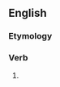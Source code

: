==English==

===Etymology===
{{suffix|en|foretell|eth|nocat=1}}

===Verb===
{{head|en|verb form}}

# {{en-archaic third-person singular of|foretell}}